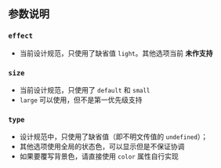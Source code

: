 
<Meta of={TagStories} />

## 参数说明

### `effect`

* 当前设计规范，只使用了缺省值 `light`。其他选项当前 **未作支持**

### `size`

* 当前设计规范，只使用了 `default` 和 `small`
* `large` 可以使用，但不是第一优先级支持


### `type`

* 设计规范中，只使用了缺省值（即不明文传值的 `undefined`）；
* 其他选项使用全局的状态色，可以显示但是不保证协调
* 如果要覆写背景色，请直接使用 `color` 属性自行实现